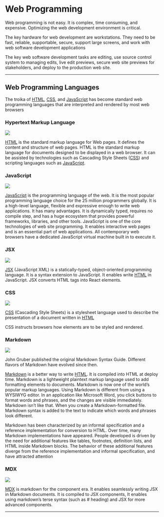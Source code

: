 
# Web Programming

Web programming is not easy. It is complex, time consuming, and expensive. Optimizing the web development environment is critical.

The key hardware for web development are workstations. They need to be fast, reliable, supportable, secure, support large screens, and work with web software development applications

The key web software development tasks are editing, use source control system to managing edits, live edit previews, secure web site previews for stakeholders, and deploy to the production web site.


***

## Web Programming Languages

The troika of [HTML](https://developer.mozilla.org/en-US/docs/Web/HTML), [CSS](https://developer.mozilla.org/en-US/docs/Web/CSS), and [JavaScript](https://developer.mozilla.org/en-US/docs/Web/JavaScript) has become standard web programming languages that are interpreted and rendered by most web browsers


### Hypertext Markup Language

<Image 
    src="/HTML5logo.png"
    height={100}
    width={100}
/>


[HTML](https://developer.mozilla.org/en-US/docs/Web/HTML)  is the standard markup language for Web pages. It defines the content and structure of web pages. HTML is the standard markup language for documents designed to be displayed in a web browser. It can be assisted by technologies such as Cascading Style Sheets ([CSS](https://developer.mozilla.org/en-US/docs/Web/CSS)) and scripting languages such as [JavaScript](https://developer.mozilla.org/en-US/docs/Web/JavaScript).


### JavaScript

<Image 
    src="/JavaScript.png"
    height={100}
    width={100}
/>

[JavaScript](https://developer.mozilla.org/en-US/docs/Web/JavaScript) is the programming language of the web. It is the most popular programming language  choice for the 25 million programmers globally. It is a high-level language, flexible and expressive enough to write web applications. It has many advantages. It is dynamically typed, requires no compile step, and has a huge ecosystem that provides powerful frameworks, libraries, and other tools. JavaScript   is one of the core technologies of  web site programming. It enables interactive web pages and is an essential part of web applications. All contemporary web browsers have a dedicated JavaScript virtual machine built in to execute it.

### JSX

<Image 
    src="/JSXlogo.png"
    height={100}
    width={100}
/>

[JSX](https://reactjs.org/docs/introducing-jsx.html#gatsby-focus-wrapper) (JavaScript XML)  is a statically-typed, object-oriented programming language. It is a syntax extension to JavaScript. It enables write [HTML](https://developer.mozilla.org/en-US/docs/Web/HTML)   in JavaScript. JSX converts HTML tags into React elements.

### CSS

<Image 
    src="/CSS3logo.png"
    height={100}
    width={100}
/>

[CSS](https://developer.mozilla.org/en-US/docs/Web/CSS) (Cascading Style Sheets) is a stylesheet language used to describe the presentation of a document written in [HTML](https://developer.mozilla.org/en-US/docs/Web/HTML)

CSS instructs  browsers  how elements are to be styled and rendered.

### Markdown

<Image 
    src="/Markdown.png"
    height={100}
    width={100}
/>

John Gruber published the original Markdown Syntax Guide. Different flavors of Markdown have evolved since then.

[Markdown](https://www.markdownguide.org) is a better way to write [HTML](https://developer.mozilla.org/en-US/docs/Web/HTML). It is compiled into HTML at deploy time. Markdown is a lightweight  plaintext  markup language   used to add formatting elements to  documents. Markdown is now one of the world’s popular markup languages. Using Markdown is different from using a WYSIWYG editor. In an application like Microsoft Word, you click buttons to format words and phrases, and the changes are visible immediately. Markdown isn’t like that. When you create a Markdown-formatted file. Markdown syntax is added to the text to indicate which words and phrases look different.

Markdown has been characterized by an informal specification and a reference implementation for conversion to HTML. Over time, many Markdown implementations have appeared. People developed is driven by the need for additional features like  tables, footnotes, definition lists, and HTML inside Markdown blocks. The behavior of these additional features diverge from the reference implementation  and informal specification, and have attracted attention

### MDX

<Image 
    src="/mdxLogo.png"
    height={100}
    width={100}
/>

[MDX](https://mdxjs.com/) is markdown for the component era. It enables seamlessly writing JSX in Markdown documents. It is compiled to JSX components, It enables using markdown’s terse syntax (such as # heading) and JSX for more advanced components.

***


